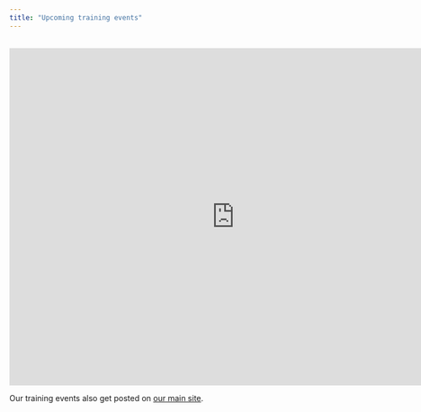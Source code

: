 ```yaml
---
title: "Upcoming training events"
---
```

<br>
<iframe src="https://calendar.google.com/calendar/embed?src=c_931e1c03612d34e93731445887914964ac4c406fd45b3c4e024af73264391906%40group.calendar.google.com&ctz=America%2FVancouver" style="border: 0" width="800" height="600" frameborder="0" scrolling="no"></iframe>

Our training events also get posted on [our main site](https://training.westdri.ca/blog/).
